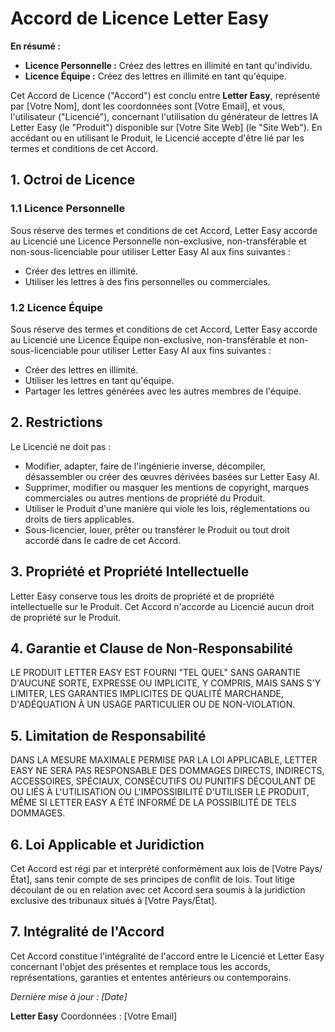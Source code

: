 # Accord de Licence Letter Easy

**En résumé :**

- **Licence Personnelle :** Créez des lettres en illimité en tant qu'individu.
- **Licence Équipe :** Créez des lettres en illimité en tant qu'équipe.

Cet Accord de Licence ("Accord") est conclu entre **Letter Easy**, représenté par [Votre Nom], dont les coordonnées sont [Votre Email], et vous, l'utilisateur ("Licencié"), concernant l'utilisation du générateur de lettres IA Letter Easy (le "Produit") disponible sur [Votre Site Web] (le "Site Web"). En accédant ou en utilisant le Produit, le Licencié accepte d'être lié par les termes et conditions de cet Accord.

## 1. Octroi de Licence

### 1.1 Licence Personnelle

Sous réserve des termes et conditions de cet Accord, Letter Easy accorde au Licencié une Licence Personnelle non-exclusive, non-transférable et non-sous-licenciable pour utiliser Letter Easy AI aux fins suivantes :

- Créer des lettres en illimité.
- Utiliser les lettres à des fins personnelles ou commerciales.

### 1.2 Licence Équipe

Sous réserve des termes et conditions de cet Accord, Letter Easy accorde au Licencié une Licence Équipe non-exclusive, non-transférable et non-sous-licenciable pour utiliser Letter Easy AI aux fins suivantes :

- Créer des lettres en illimité.
- Utiliser les lettres en tant qu'équipe.
- Partager les lettres générées avec les autres membres de l'équipe.

## 2. Restrictions

Le Licencié ne doit pas :

- Modifier, adapter, faire de l'ingénierie inverse, décompiler, désassembler ou créer des œuvres dérivées basées sur Letter Easy AI.
- Supprimer, modifier ou masquer les mentions de copyright, marques commerciales ou autres mentions de propriété du Produit.
- Utiliser le Produit d'une manière qui viole les lois, réglementations ou droits de tiers applicables.
- Sous-licencier, louer, prêter ou transférer le Produit ou tout droit accordé dans le cadre de cet Accord.

## 3. Propriété et Propriété Intellectuelle

Letter Easy conserve tous les droits de propriété et de propriété intellectuelle sur le Produit. Cet Accord n'accorde au Licencié aucun droit de propriété sur le Produit.

## 4. Garantie et Clause de Non-Responsabilité

LE PRODUIT LETTER EASY EST FOURNI "TEL QUEL" SANS GARANTIE D'AUCUNE SORTE, EXPRESSE OU IMPLICITE, Y COMPRIS, MAIS SANS S'Y LIMITER, LES GARANTIES IMPLICITES DE QUALITÉ MARCHANDE, D'ADÉQUATION À UN USAGE PARTICULIER OU DE NON-VIOLATION.

## 5. Limitation de Responsabilité

DANS LA MESURE MAXIMALE PERMISE PAR LA LOI APPLICABLE, LETTER EASY NE SERA PAS RESPONSABLE DES DOMMAGES DIRECTS, INDIRECTS, ACCESSOIRES, SPÉCIAUX, CONSÉCUTIFS OU PUNITIFS DÉCOULANT DE OU LIÉS À L'UTILISATION OU L'IMPOSSIBILITÉ D'UTILISER LE PRODUIT, MÊME SI LETTER EASY A ÉTÉ INFORMÉ DE LA POSSIBILITÉ DE TELS DOMMAGES.

## 6. Loi Applicable et Juridiction

Cet Accord est régi par et interprété conformément aux lois de [Votre Pays/État], sans tenir compte de ses principes de conflit de lois. Tout litige découlant de ou en relation avec cet Accord sera soumis à la juridiction exclusive des tribunaux situés à [Votre Pays/État].

## 7. Intégralité de l'Accord

Cet Accord constitue l'intégralité de l'accord entre le Licencié et Letter Easy concernant l'objet des présentes et remplace tous les accords, représentations, garanties et ententes antérieurs ou contemporains.

_Dernière mise à jour : [Date]_

**Letter Easy**
Coordonnées : [Votre Email]
